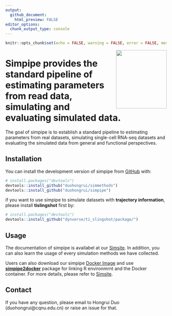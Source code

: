 ```yaml
---
output:
  github_document:
    html_preview: FALSE
editor_options: 
  chunk_output_type: console
---
```


```r
knitr::opts_chunk$set(echo = FALSE, warning = FALSE, error = FALSE, message = FALSE)
```

<img src="man/figures/simpipe_logo.png" align="right" width = "158px" height="183px"/>

# Simpipe provides the standard pipeline of estimating parameters from read data, simulating and evaluating simulated data.

The goal of simpipe is to establish a standard pipeline to estimating parameters from real datasets, simulating single-cell RNA-seq datasets and evaluating the simulated data from general and functional perspectives.

## Installation

You can install the development version of simpipe from [GitHub](https://github.com/) with:

``` r
# install.packages("devtools")
devtools::install_github("duohongrui/simmethods")
devtools::install_github("duohongrui/simpipe")
```

if you want to use simpipe to simulate datasets with **trajectory information**, please install **tislingshot** first by:
``` r
# install.packages("devtools")
devtools::install_github("dynverse/ti_slingshot/package/")
```

## Usage

The documentation of simpipe is availabel at our [Simsite](http://www.ciblab.net/software/Simsite/). In addition, you can also learn the usage of every simulation methods we have collected.

Users can also download our simpipe [Docker Image](https://hub.docker.com/repository/docker/duohongrui/simpipe/general) and use [**simpipe2docker**](https://github.com/duohongrui/simpipe2docker) package for linking R environmrnt and the Docker container. For more details, please refer to [Simsite](http://www.ciblab.net/software/Simsite/).

## Contact

If you have any question, please email to Hongrui Duo (duohongrui@cqnu.edu.cn) or raise an issue for that.


